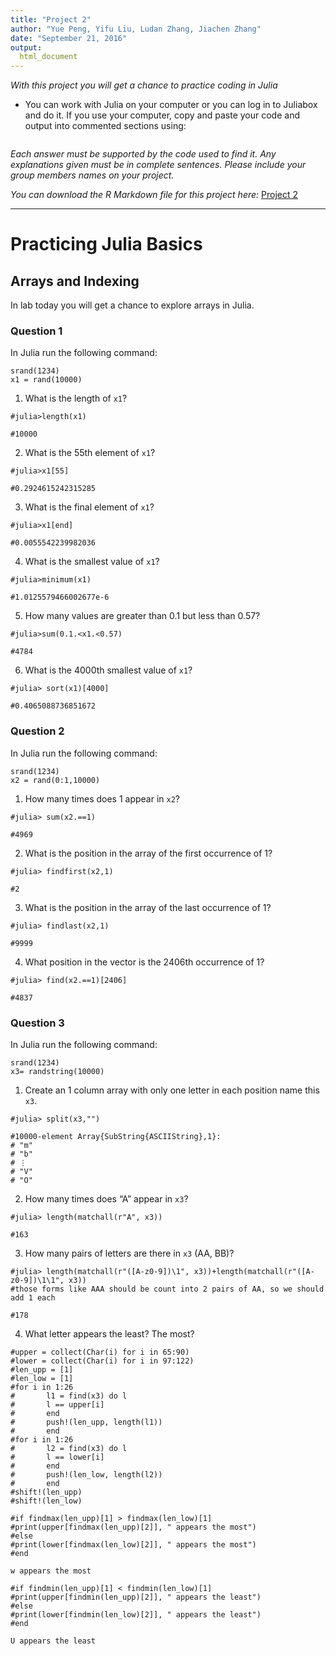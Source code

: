 ```yaml
---
title: "Project 2"
author: "Yue Peng, Yifu Liu, Ludan Zhang, Jiachen Zhang"
date: "September 21, 2016"
output:
  html_document
---
```


<style type="text/css">
.table {

    width: 80%;
    margin-left:10%; 
    margin-right:10%;
}
</style>

*With this project you will get a chance to practice coding in Julia*

* You can work with Julia on your computer or you can log in to Juliabox and do it. If you use your computer, copy and paste your code and output into commented sections using:

```

```

*Each answer must be supported by the code used to find it. Any explanations given must be in complete sentences. Please include your group members names on your project.*

*You can download the R Markdown file for this project here:* [Project 2]()

---


# Practicing Julia Basics


## Arrays and Indexing


In lab today you will get a chance to explore arrays in Julia.

### Question 1

In Julia run the following command:
```
srand(1234)
x1 = rand(10000)
```

1. What is the length of `x1`?
```
#julia>length(x1)
```
```
#10000
```

2. What is the 55th element of `x1`?
```
#julia>x1[55]
```
```
#0.2924615242315285
```

3. What is the final element of `x1`?
```
#julia>x1[end]
```
```
#0.0055542239982036
```

4. What is the smallest value of `x1`?
```
#julia>minimum(x1)
```
```
#1.0125579466002677e-6
```

5. How many values are greater than 0.1 but less than 0.57?
```
#julia>sum(0.1.<x1.<0.57)
```
```
#4784
```

6. What is the 4000th smallest value of `x1`?
```
#julia> sort(x1)[4000]
```
```
#0.4065088736851672
```

### Question 2

In Julia run the following command:
```
srand(1234)
x2 = rand(0:1,10000)
```

1. How many times does 1 appear in `x2`?
```
#julia> sum(x2.==1)
```
```
#4969
```

2. What is the position in the array of the first occurrence of 1?
```
#julia> findfirst(x2,1)
```
```
#2
```

3. What is the position in the array of the last occurrence of 1?
```
#julia> findlast(x2,1)
```
```
#9999
```

4. What position in the vector is the 2406th occurrence of 1?
```
#julia> find(x2.==1)[2406]
```
```
#4837
```

### Question 3 

In Julia run the following command:
```
srand(1234)
x3= randstring(10000)
```

1. Create an 1 column array with only one letter in each position name this `x3`. 
```
#julia> split(x3,"")
```
```
#10000-element Array{SubString{ASCIIString},1}:
# "m"
# "b"
# ⋮
# "V"
# "O"
```

2. How many times does "A" appear in `x3`?
```
#julia> length(matchall(r"A", x3))
```
```
#163
```

3. How many pairs of letters are there in `x3` (AA, BB)?
```
#julia> length(matchall(r"([A-z0-9])\1", x3))+length(matchall(r"([A-z0-9])\1\1", x3))
#those forms like AAA should be count into 2 pairs of AA, so we should add 1 each
```
```
#178
```

4. What letter appears the least? The most?
```
#upper = collect(Char(i) for i in 65:90)
#lower = collect(Char(i) for i in 97:122)
#len_upp = [1]
#len_low = [1]
#for i in 1:26
#       l1 = find(x3) do l
#       l == upper[i]
#       end
#       push!(len_upp, length(l1))
#       end
#for i in 1:26
#       l2 = find(x3) do l
#       l == lower[i]
#       end
#       push!(len_low, length(l2))
#       end
#shift!(len_upp)
#shift!(len_low)
```
```
#if findmax(len_upp)[1] > findmax(len_low)[1]
#print(upper[findmax(len_upp)[2]], " appears the most")
#else
#print(lower[findmax(len_low)[2]], " appears the most")
#end
```
```
w appears the most
```
```
#if findmin(len_upp)[1] < findmin(len_low)[1]
#print(upper[findmin(len_upp)[2]], " appears the least")
#else
#print(lower[findmin(len_low)[2]], " appears the least")
#end
```
```
U appears the least
```




